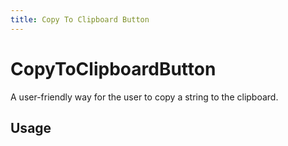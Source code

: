 ```yaml
---
title: Copy To Clipboard Button
---
```



<Meta title="Docs/Components/CopyToClipboardButton" />

# CopyToClipboardButton

A user-friendly way for the user to copy a string to the clipboard.

## Usage

<Story path="copy-to-clipboard/CopyToClipboardButton" />
